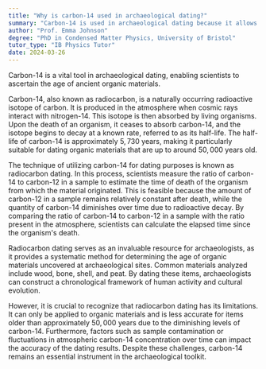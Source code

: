 ```yaml
---
title: "Why is carbon-14 used in archaeological dating?"
summary: "Carbon-14 is used in archaeological dating because it allows scientists to determine the age of ancient organic materials."
author: "Prof. Emma Johnson"
degree: "PhD in Condensed Matter Physics, University of Bristol"
tutor_type: "IB Physics Tutor"
date: 2024-03-26
---
```


Carbon-14 is a vital tool in archaeological dating, enabling scientists to ascertain the age of ancient organic materials.

Carbon-14, also known as radiocarbon, is a naturally occurring radioactive isotope of carbon. It is produced in the atmosphere when cosmic rays interact with nitrogen-14. This isotope is then absorbed by living organisms. Upon the death of an organism, it ceases to absorb carbon-14, and the isotope begins to decay at a known rate, referred to as its half-life. The half-life of carbon-14 is approximately $5,730$ years, making it particularly suitable for dating organic materials that are up to around $50,000$ years old.

The technique of utilizing carbon-14 for dating purposes is known as radiocarbon dating. In this process, scientists measure the ratio of carbon-14 to carbon-12 in a sample to estimate the time of death of the organism from which the material originated. This is feasible because the amount of carbon-12 in a sample remains relatively constant after death, while the quantity of carbon-14 diminishes over time due to radioactive decay. By comparing the ratio of carbon-14 to carbon-12 in a sample with the ratio present in the atmosphere, scientists can calculate the elapsed time since the organism's death.

Radiocarbon dating serves as an invaluable resource for archaeologists, as it provides a systematic method for determining the age of organic materials uncovered at archaeological sites. Common materials analyzed include wood, bone, shell, and peat. By dating these items, archaeologists can construct a chronological framework of human activity and cultural evolution.

However, it is crucial to recognize that radiocarbon dating has its limitations. It can only be applied to organic materials and is less accurate for items older than approximately $50,000$ years due to the diminishing levels of carbon-14. Furthermore, factors such as sample contamination or fluctuations in atmospheric carbon-14 concentration over time can impact the accuracy of the dating results. Despite these challenges, carbon-14 remains an essential instrument in the archaeological toolkit.
    